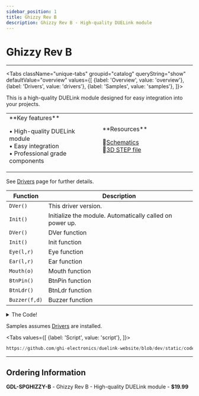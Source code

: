 ```yaml
---
sidebar_position: 1
title: Ghizzy Rev B
description: Ghizzy Rev B - High-quality DUELink module
---
```



# Ghizzy Rev B

<ProductImageSelector 
  partNumber="spghizzy-b"
  productName="Ghizzy Rev B"
/>

---

<Tabs className="unique-tabs" groupid="catalog" queryString="show" defaultValue="overview"
  values={[
    {label: 'Overview', value: 'overview'},
    {label: 'Drivers', value: 'drivers'},
    {label: 'Samples', value: 'samples'},
  ]}>

<TabItem value="overview">

This is a high-quality DUELink module designed for easy integration into your projects.

<table><td width='50%'>
**Key features**

• High-quality DUELink module<br/>
• Easy integration<br/>
• Professional grade components<br/>

</td><td width='50%'>
**Resources**
 
📄[Schematics](/sch/spghizzy-b.pdf)<br/>
🔩[3D STEP file](/3d/spghizzy-b.step)<br/>

</td></table>

</TabItem>

<TabItem value="drivers">

See [Drivers](../../engine/drivers) page for further details.

| Function | Description |
| --- | --- |
| `DVer()` | This driver version. |
| `Init()` | Initialize the module. Automatically called on power up. |
| `DVer()` | DVer function |
| `Init()` | Init function |
| `Eye(l,r)` | Eye function |
| `Ear(l,r)` | Ear function |
| `Mouth(o)` | Mouth function |
| `BtnPin()` | BtnPin function |
| `BtnLdr()` | BtnLdr function |
| `Buzzer(f,d)` | Buzzer function |

<details>
  <summary>The Code!</summary>

```py reference title="Ghizzy Rev B Driver"
https://github.com/ghi-electronics/duelink-website/blob/dev/static/code/drivers/special/ghizzy.due
```

</details>

</TabItem>

<TabItem value="samples">

Samples assumes [Drivers](../../engine/drivers) are installed.

<Tabs
  values={[
    {label: 'Script', value: 'script'},
  ]}>

<TabItem value="script">

```py reference title="Script Sample"
https://github.com/ghi-electronics/duelink-website/blob/dev/static/code/samples/script/special/ghizzy.txt
```
</TabItem>

</Tabs>

</TabItem>

</Tabs>

---

## Ordering Information

**GDL-SPGHIZZY-B** - Ghizzy Rev B - High-quality DUELink module - **$19.99**
